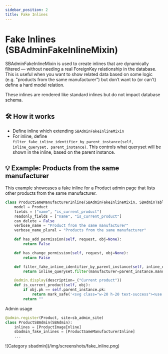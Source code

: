 ```yaml
---
sidebar_position: 2
title: Fake Inlines
---
```


# Fake Inlines (SBAdminFakeInlineMixin)

SBAdminFakeInlineMixin is used to create inlines that are dynamically filtered — without needing a real ForeignKey relationship in the database. This is useful when you want to show related data based on some logic (e.g. "products from the same manufacturer") but don’t want to (or can't) define a hard model relation.

These inlines are rendered like standard inlines but do not impact database schema.
## 🛠 How it works
- Define inline which extending `SBAdminFakeInlineMixin`
- For inline, define `filter_fake_inline_identifier_by_parent_instance(self, inline_queryset, parent_instance)`. This controls what queryset will be shown in the inline, based on the parent instance.

## 💡 Example: Products from the same manufacturer

This example showcases a fake inline for a Product admin page that lists other products from the same manufacturer.

```python title="catalog/sb_admin.py"
class ProductSameManufacturerInline(SBAdminFakeInlineMixin, SBAdminTableInline):
    model = Product
    fields = ["name", "is_current_product"]
    readonly_fields = ["name", "is_current_product"]
    can_delete = False
    verbose_name = "Product from the same manufacturer"
    verbose_name_plural = "Products from the same manufacturer"

    def has_add_permission(self, request, obj=None):
        return False

    def has_change_permission(self, request, obj=None):
        return False

    def filter_fake_inline_identifier_by_parent_instance(self, inline_queryset, parent_instance):
        return inline_queryset.filter(manufacturer=parent_instance.manufacturer)

    @admin.display(description=_("Current product"))
    def is_current_product(self, obj):
        if obj.pk == self.parent_instance.pk:
            return mark_safe('<svg class="w-20 h-20 text-success"><use xlink:href="#Check"></use></svg>')
        return ""
```

Admin usage
<Tabs groupId="4">
<TabItem value="code" label="Code">
```python title="catalog/sb_admin.py"
@admin.register(Product, site=sb_admin_site)
class ProductSBAdmin(SBAdmin):
    inlines = [ProductImageInline]
    sbadmin_fake_inlines = [ProductSameManufacturerInline]
    ...
```
</TabItem>
<TabItem value="list" label="Result">
![Category sbadmin](/img/screenshots/fake_inline.png)
</TabItem>

</Tabs>
